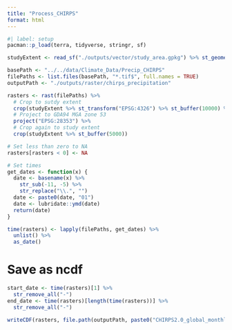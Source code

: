 ```yaml
---
title: "Process_CHIRPS"
format: html
---
```


```r
#| label: setup
pacman::p_load(terra, tidyverse, stringr, sf)

studyExtent <- read_sf("./outputs/vector/study_area.gpkg") %>% st_geometry()
```

```r
basePath <- "../../data/Climate_Data/Precip_CHIRPS"
filePaths <- list.files(basePath, "*.tif$", full.names = TRUE)
outputPath <- "./outputs/raster/chirps_precipitation"

rasters <- rast(filePaths) %>%
  # Crop to sutdy extent
  crop(studyExtent %>% st_transform("EPSG:4326") %>% st_buffer(10000) %>% vect()) %>% 
  # Project to GDA94 MGA zone 53
  project("EPSG:28353") %>% 
  # Crop again to study extent
  crop(studyExtent %>% st_buffer(5000))

# Set less than zero to NA
rasters[rasters < 0] <- NA

# Set times
get_dates <- function(x) {
  date <- basename(x) %>% 
    str_sub(-11, -5) %>% 
    str_replace("\\.", "")
  date <- paste0(date, "01")
  date <- lubridate::ymd(date)
  return(date)
}

time(rasters) <- lapply(filePaths, get_dates) %>% 
  unlist() %>% 
  as_date()
```

# Save as ncdf

```r
start_date <- time(rasters)[1] %>% 
  str_remove_all("-")
end_date <- time(rasters)[length(time(rasters))] %>% 
  str_remove_all("-")

writeCDF(rasters, file.path(outputPath, paste0("CHIRPS2.0_global_monthly_EW_data_", start_date, "_", end_date, ".nc")), varname = "chirps_precipitation_monthly", compression = 6, overwrite = T)
```
